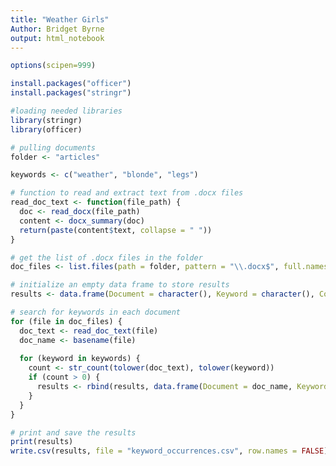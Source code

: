 ```yaml
---
title: "Weather Girls"
Author: Bridget Byrne
output: html_notebook
---
```




```r
options(scipen=999)

install.packages("officer")
install.packages("stringr")

#loading needed libraries 
library(stringr)
library(officer)

```



```r
# pulling documents
folder <- "articles"

keywords <- c("weather", "blonde", "legs")

# function to read and extract text from .docx files
read_doc_text <- function(file_path) {
  doc <- read_docx(file_path)
  content <- docx_summary(doc)
  return(paste(content$text, collapse = " "))
}

# get the list of .docx files in the folder
doc_files <- list.files(path = folder, pattern = "\\.docx$", full.names = TRUE)

# initialize an empty data frame to store results
results <- data.frame(Document = character(), Keyword = character(), Count = integer())

# search for keywords in each document
for (file in doc_files) {
  doc_text <- read_doc_text(file)
  doc_name <- basename(file)
  
  for (keyword in keywords) {
    count <- str_count(tolower(doc_text), tolower(keyword))
    if (count > 0) {
      results <- rbind(results, data.frame(Document = doc_name, Keyword = keyword, Count = count))
    }
  }
}

# print and save the results
print(results)
write.csv(results, file = "keyword_occurrences.csv", row.names = FALSE)


```
